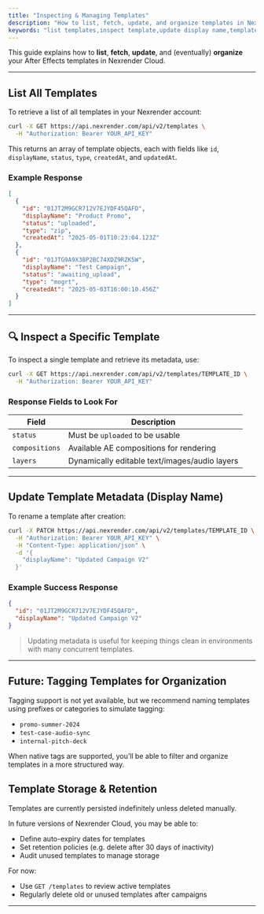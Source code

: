 ```yaml
---
title: "Inspecting & Managing Templates"
description: "How to list, fetch, update, and organize templates in Nexrender Cloud."
keywords: "list templates,inspect template,update display name,template tags,template retention"
---
```


This guide explains how to **list**, **fetch**, **update**, and (eventually) **organize** your After Effects templates in Nexrender Cloud.

---

## List All Templates

To retrieve a list of all templates in your Nexrender account:

```bash
curl -X GET https://api.nexrender.com/api/v2/templates \
  -H "Authorization: Bearer YOUR_API_KEY"
```

This returns an array of template objects, each with fields like `id`, `displayName`, `status`, `type`, `createdAt`, and `updatedAt`.

### Example Response

```json
[
  {
    "id": "01JT2M9GCR712V7EJYDF45QAFD",
    "displayName": "Product Promo",
    "status": "uploaded",
    "type": "zip",
    "createdAt": "2025-05-01T10:23:04.123Z"
  },
  {
    "id": "01JTG9A9X38P2BC74XDZ9RZK5W",
    "displayName": "Test Campaign",
    "status": "awaiting_upload",
    "type": "mogrt",
    "createdAt": "2025-05-03T16:00:10.456Z"
  }
]
```

---

## 🔍 Inspect a Specific Template

To inspect a single template and retrieve its metadata, use:

```bash
curl -X GET https://api.nexrender.com/api/v2/templates/TEMPLATE_ID \
  -H "Authorization: Bearer YOUR_API_KEY"
```

### Response Fields to Look For

| Field          | Description                                   |
| -------------- | --------------------------------------------- |
| `status`       | Must be `uploaded` to be usable               |
| `compositions` | Available AE compositions for rendering       |
| `layers`       | Dynamically editable text/images/audio layers |

---

## Update Template Metadata (Display Name)

To rename a template after creation:

```bash
curl -X PATCH https://api.nexrender.com/api/v2/templates/TEMPLATE_ID \
  -H "Authorization: Bearer YOUR_API_KEY" \
  -H "Content-Type: application/json" \
  -d '{
    "displayName": "Updated Campaign V2"
  }'
```

### Example Success Response

```json
{
  "id": "01JT2M9GCR712V7EJYDF45QAFD",
  "displayName": "Updated Campaign V2"
}
```

> Updating metadata is useful for keeping things clean in environments with many concurrent templates.

---

## Future: Tagging Templates for Organization

Tagging support is not yet available, but we recommend naming templates using prefixes or categories to simulate tagging:

- `promo-summer-2024`
- `test-case-audio-sync`
- `internal-pitch-deck`

When native tags are supported, you’ll be able to filter and organize templates in a more structured way.

## Template Storage & Retention

Templates are currently persisted indefinitely unless deleted manually.

In future versions of Nexrender Cloud, you may be able to:

- Define auto-expiry dates for templates
- Set retention policies (e.g. delete after 30 days of inactivity)
- Audit unused templates to manage storage

For now:

- Use `GET /templates` to review active templates
- Regularly delete old or unused templates after campaigns

---
